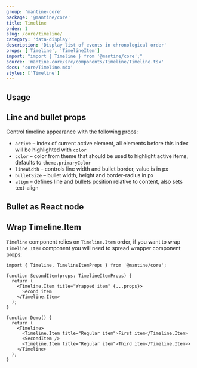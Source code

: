 ```yaml
---
group: 'mantine-core'
package: '@mantine/core'
title: Timeline
order: 1
slug: /core/timeline/
category: 'data-display'
description: 'Display list of events in chronological order'
props: ['Timeline', 'TimelineItem']
import: "import { Timeline } from '@mantine/core';"
source: 'mantine-core/src/components/Timeline/Timeline.tsx'
docs: 'core/Timeline.mdx'
styles: ['Timeline']
---
```



## Usage

<Demo data={TimelineDemos.usage} />

## Line and bullet props

Control timeline appearance with the following props:

- `active` – index of current active element, all elements before this index will be highlighted with `color`
- `color` – color from theme that should be used to highlight active items, defaults to `theme.primaryColor`
- `lineWidth` – controls line width and bullet border, value is in px
- `bulletSize` – bullet width, height and border-radius in px
- `align` – defines line and bullets position relative to content, also sets text-align

<Demo data={TimelineDemos.configurator} />

## Bullet as React node

<Demo data={TimelineDemos.bullet} />

## Wrap Timeline.Item

`Timeline` component relies on `Timeline.Item` order, if you want to wrap `Timeline.Item` component you will
need to spread wrapper component props:

```tsx
import { Timeline, TimelineItemProps } from '@mantine/core';

function SecondItem(props: TimelineItemProps) {
  return (
    <Timeline.Item title="Wrapped item" {...props}>
      Second item
    </Timeline.Item>
  );
}

function Demo() {
  return (
    <Timeline>
      <Timeline.Item title="Regular item">First item</Timeline.Item>
      <SecondItem />
      <Timeline.Item title="Regular item">Third item</Timeline.Item>>
    </Timeline>
  );
}
```
